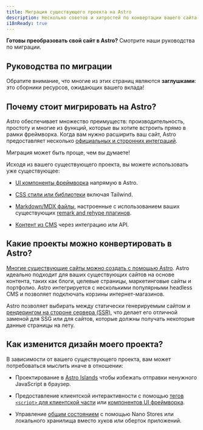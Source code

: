 ```yaml
---
title: Миграция существующего проекта на Astro
description: Несколько советов и хитростей по конвертации вашего сайта на Astro.
i18nReady: true
---
```


**Готовы преобразовать свой сайт в Astro?** Смотрите наши руководства по миграции.

## Руководства по миграции

<MigrationGuidesNav />

Обратите внимание, что многие из этих страниц являются **заглушками**: это сборники ресурсов, ожидающих вашего вклада!

## Почему стоит мигрировать на Astro?

Astro обеспечивает множество преимуществ: производительность, простоту и многие из функций, которые вы хотите встроить прямо в рамки фреймворка. Когда вам нужно расширить ваш сайт, Astro предоставляет несколько [официальных и сторонних интеграций](https://astro.build/integrations).

Миграция может быть проще, чем вы думаете!

Исходя из вашего существующего проекта, вы можете использовать уже существующее:

- [UI компоненты фреймворка](/ru/guides/framework-components/) напрямую в Astro.

- [CSS стили или библиотеки](/ru/guides/styling/) включая Tailwind.

- [Markdown/MDX файлы](/ru/guides/markdown-content/), настроенные с использованием ваших существующих [remark and rehype плагинов](/ru/guides/markdown-content/#markdown-и-mdx-страницы).

- [Контент из CMS](/ru/guides/cms/) через интеграцию или API.


## Какие проекты можно конвертировать в Astro?

[Многие существующие сайты можно создать с помощью Astro](/ru/concepts/why-astro/). Astro идеально подходит для ваших существующих сайтов на основе контента, таких как блоги, целевые страницы, маркетинговые сайты и портфолио. Astro интегрируется с несколькими популярными headless CMS и позволяет подключать корзины интернет-магазинов.

Astro позволяет выбирать между статически генерируемым сайтом и [рендерингом на стороне сервера (SSR)](/ru/guides/server-side-rendering/), что делает его отличной заменой для SSG или для сайтов, которые должны получать некоторые данные страницы на лету.

## Как изменится дизайн моего проекта?

В зависимости от вашего существующего проекта, вам может потребоваться мыслить иначе в отношении:

- Проектирование в [Astro Islands](/ru/concepts/islands/#что-такое-astro-остров) чтобы избежать отправки ненужного JavaScript в браузер.

- Предоставление клиентской интерактивности с помощью [тегов `<script>` для клиентской части](/ru/guides/client-side-scripts/) или [компонентов UI фреймворка](/ru/guides/framework-components/).

- Управление  [общим состоянием](/ru/recipes/sharing-state-islands/) с помощью Nano Stores или локального хранилища вместо хуков или оберток приложений.

